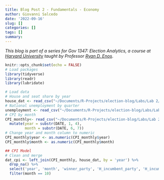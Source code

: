 ```yaml
---
title: Blog Post 2 - Fundamentals - Economy
author: Giovanni Salcedo
date: '2022-09-16'
slug: []
categories: []
tags: []
summary:
---
```


*This blog is part of a series for Gov 1347: Election Analytics, a course at [Harvard University](https://www.harvard.edu/) taught by Professor [Ryan D. Enos](http://ryandenos.com/)*.

```r
knitr::opts_chunk$set(echo = FALSE)
# Load packages
library(tidyverse)
library(readr)
library(lubridate)

# Load data
# House and seat share by year
house_dat <- read_csv("~/Documents/R-Projects/election-blog/Labs/Lab 2/house_popvote_seats.csv")
# National unemployment by quarter
unemployment <- read_csv("~/Documents/R-Projects/election-blog/Labs/Lab 2/unemployment_national_quarterly_final.csv")
# CPI by month
CPI_monthly<- read_csv("~/Documents/R-Projects/election-blog/Labs/Lab 2/CPI_monthly.csv") %>% 
  mutate(year = substr(DATE, 1, 4),
         month = substr(DATE, 6, 7))
# Change year and month column to numeric
CPI_monthly$year <- as.numeric(CPI_monthly$year)
CPI_monthly$month <- as.numeric(CPI_monthly$month)
```

```r
## CPI Model
# Clean and merge
dat_cpi <- left_join(CPI_monthly, house_dat, by = 'year') %>% 
  drop_na() %>% 
  select('year', 'month', 'winner_party', 'H_incumbent_party', 'H_incumbent_party_majorvote_pct', 'CPIAUCSL') %>% 
  filter(month == 10)
```

